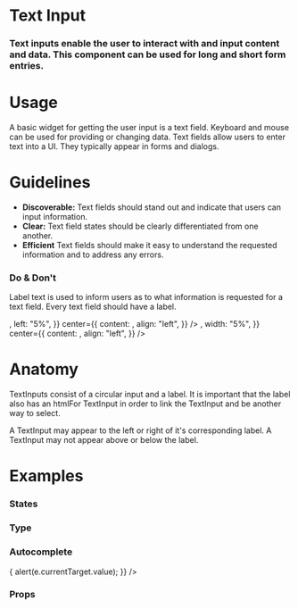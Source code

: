 
<Meta title="Atoms|Text Input" component={TextInput} />

# Text Input

### Text inputs enable the user to interact with and input content and data. This component can be used for long and short form entries.

<Preview withToolbar>
  <Story name="Standard">
    <TextInput id="standard" label="TextInput" />
  </Story>
</Preview>

# Usage

A basic widget for getting the user input is a text field. Keyboard and mouse can be used for providing or changing data.
Text fields allow users to enter text into a UI. They typically appear in forms and dialogs.

# Guidelines

- **Discoverable:**
  Text fields should stand out and indicate that users can input information.
- **Clear:**
  Text field states should be clearly differentiated from one another.
- **Efficient**
  Text fields should make it easy to understand the requested information and to address any errors.



### Do & Don't
Label text is used to inform users as to what information is requested for a text field. Every text field should have a label.

<Preview>
  <Story name="Usage">
    <React.Fragment>
      <Bar
        padding="2x"
        contentAlign="center"
        left={{
          content: <Icon icon="check" type="success" size="2x" />,
          left: "5%",
        }}
        center={{
          content: <TextInput id="briefLabel" label="Brief Label" />,
          align: "left",
        }}
      />
      <Bar
        padding="2x"
        contentAlign="center"
        left={{
          content: <Icon icon="close" type="alert" size="2x" />,
          width: "5%",
        }}
        center={{
          content: <TextInput id="noLabel" />,
          align: "left",
        }}
      />
    </React.Fragment>
  </Story>
</Preview>

# Anatomy

TextInputs consist of a circular input and a label. It is important that the label also has an htmlFor TextInput in order to link the TextInput and be another way to select.

A TextInput may appear to the left or right of it's corresponding label. A TextInput may not appear above or below the label.

<!-- ## Behavior -->

# Examples

### States

<!-- We can drop it in a `Preview` to get a code snippet: -->

<Preview>
  <Story name="States">
    <Form columns="1">
        <TextInput
          id="default"
          label="Text Input"
          helpText="Hang in there, buddy, I'm here to help!"
        />      
        <TextInput
          id="disabled"
          label="Text Input ( Disabled )"
          placeholder="I am just keeping things warm"
          helpText="Hang in there, buddy, I'm here to help!"
          disabled
        />
        <TextInput
          id="error"
          label="Text Input ( Error )"
          placeholder="I am just keeping things warm"
          helpText="Hang in there, buddy, I'm here to help!"
          error="Don't sweat it...we can fix this!"
        />
    </Form>
  </Story>
</Preview>

### Type

<Preview>
  <Story name="Type">
    <Form>
      <TextInput
        id="required"
        label="Text Input ( Required )"
        placeholder="I am just keeping things warm"
        helpText="Hang in there, buddy, I'm here to help!"
        isRequired
      />
      <TextInput
        id="pattern"
        pattern="[A-Za-z]{3}"
        label="Text"
        placeholder="I am just keeping things warm"
        helpText="Can contain only three letters (no numbers or special characters"
      />
      <TextInput
        id="textarea"
        type="textarea"
        label="Text Area"
        placeholder="I am just keeping things warm"
        helpText="Hang in there, buddy, I'm here to help!"
      />
      <TextInput
        id="number"
        type="number"
        label="Number"
        placeholder="I am just keeping things warm"
        helpText="Hang in there, buddy, I'm here to help!"
      />
      <TextInput
        id="search"
        type="search"
        label="Search"
        placeholder="I am just keeping things warm"
        helpText="Hang in there, buddy, I'm here to help!"
      />
      <TextInput
        id="password"
        autofocus
        type="password"
        pattern=".{6,}"
        title="Six or more characters"
        label="Password"
        placeholder="I am just keeping things warm"
        helpText="Must contain 6 or more characters"
      />
      <TextInput
        id="email"
        type="email"
        pattern="[a-z0-9._%+-]+@[a-z0-9.-]+\.[a-z]{2,}$"
        label="Email"
        placeholder="I am just keeping things warm"
        helpText="Hang in there, buddy, I'm here to help!"
      />
      <TextInput
        id="phone"
        type="tel"
        pattern="[0-9]{3}-[0-9]{2}-[0-9]{3}"
        label="Telephone Number"
        placeholder="I am just keeping things warm"
        helpText="Hang in there, buddy, I'm here to help!"
      />
      <TextInput
        id="url"
        type="url"
        pattern="https?://.+"
        label="URL"
        placeholder="I am just keeping things warm"
        helpText="Hang in there, buddy, I'm here to help!"
      />
      <TextInput
        id="color"
        type="color"
        label="Color"
        placeholder="I am just keeping things warm"
        helpText="Hang in there, buddy, I'm here to help!"
      />
      <TextInput
        id="date"
        type="date"
        label="Date"
        placeholder="I am just keeping things warm"
        helpText="Hang in there, buddy, I'm here to help!"
      />
      <TextInput
        id="time"
        type="time"
        label="Time"
        placeholder="I am just keeping things warm"
        helpText="Hang in there, buddy, I'm here to help!"
      />
      <TextInput
        id="datetime"
        type="datetime-local"
        label="Local Date/Time"
        placeholder="I am just keeping things warm"
        helpText="Hang in there, buddy, I'm here to help!"
      />
      <TextInput
        id="month"
        type="month"
        label="Month"
        placeholder="I am just keeping things warm"
        helpText="Hang in there, buddy, I'm here to help!"
      />
      <TextInput
        id="week"
        type="week"
        label="Week"
        placeholder="I am just keeping things warm"
        helpText="Hang in there, buddy, I'm here to help!"
      />
    </Form>
  </Story>
</Preview>

### Autocomplete

<Preview>
  <Story name="Autocomplete">
    <TextInput id="autocomplete" autocompleteList={["Red", "Green", "Blue", "Cyan", "Magenta", "Yellow", "Black"]} label="Colors" placeholder="Pick a Color" onChange={(e) => {
      alert(e.currentTarget.value);
    }} />
  </Story>
</Preview>

### Props

<Props of={TextInput} />
